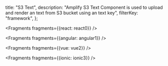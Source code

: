   title: "S3 Text",
  description: "Amplify S3 Text Component is used to upload and render an text from S3 bucket using an text key",
  filterKey: "framework",
};


<Fragments fragments={{react: react0}} />


<Fragments fragments={{angular: angular1}} />


<Fragments fragments={{vue: vue2}} />


<Fragments fragments={{ionic: ionic3}} />